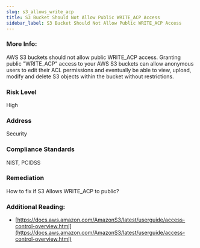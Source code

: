 ```yaml
---
slug: s3_allows_write_acp
title: S3 Bucket Should Not Allow Public WRITE_ACP Access
sidebar_label: S3 Bucket Should Not Allow Public WRITE_ACP Access
---
```


### More Info:

AWS S3 buckets should not allow public WRITE_ACP access. Granting public "WRITE_ACP" access to your AWS S3 buckets can allow anonymous users to edit their ACL permissions and eventually be able to view, upload, modify and delete S3 objects within the bucket without restrictions.

### Risk Level

High

### Address

Security

### Compliance Standards

NIST, PCIDSS

### Remediation

How to fix if S3 Allows WRITE_ACP to public?

### Additional Reading:

- [https://docs.aws.amazon.com/AmazonS3/latest/userguide/access-control-overview.html](https://docs.aws.amazon.com/AmazonS3/latest/userguide/access-control-overview.html) 

